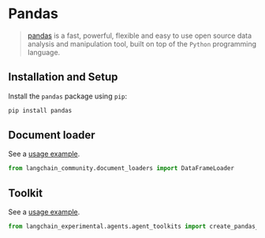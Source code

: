 # Pandas

>[pandas](https://pandas.pydata.org) is a fast, powerful, flexible and easy to use open source data analysis and manipulation tool,
built on top of the `Python` programming language.

## Installation and Setup

Install the `pandas` package using `pip`:

```bash
pip install pandas
```


## Document loader

See a [usage example](/docs/integrations/document_loaders/pandas_dataframe).

```python
from langchain_community.document_loaders import DataFrameLoader
```

## Toolkit

See a [usage example](/docs/integrations/tools/pandas).

```python
from langchain_experimental.agents.agent_toolkits import create_pandas_dataframe_agent
```
